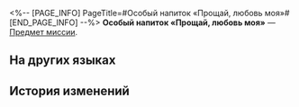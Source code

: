 <%-- [PAGE_INFO]
PageTitle=#Особый напиток «Прощай, любовь моя»#
[END_PAGE_INFO] --%>
{{Предмет Инфобокс
|id          = 150030
|Изображение = Предмет Особый напиток «Прощай, любовь моя».png
|Тип         = Предмет миссии
|Инвентарь   = Миссии
|Редкость    = 3
|Эффект      = 
|Описание    = Особый коктейль, приготовленный специально для вас искусным барменом Галлахером.
}}
{{Описание|1=''«Этот бокал "Прощай, любовь моя" для тебя, {{MC|ж=идущая|м=идущий}} к истине...<br />За несбывшиеся мечты».''}}
'''Особый напиток «Прощай, любовь моя»''' — [[Предмет миссии]].

==На других языках==
{{На других языках
|en   = Special Drink "Farewell, My Lovely"
|zhs  = 特调「再见，吾爱」
|zht  = 特調「再見，吾愛」
|ja   = 特製モクテル「さらば愛しき人よ」
|ko   = 스페셜 블렌드 「잘 가요 내 사랑」
|es   = Bebida especial "Adiós, amor mío"
|fr   = Boisson spéciale «&nbsp;Adieu, mon amour&nbsp;»
|ru   = Особый напиток «Прощай, любовь моя»
|th   = เครื่องดื่มสูตรพิเศษ "ลาก่อนผู้เป็นที่รัก"
|vi   = Thức Uống Đặc Sắc "Tạm Biệt, Tình Yêu Của Tôi"
|de   = Spezialgetränk „Leb wohl, mein Liebling“
|id   = Racikan Khusus "Sampai Jumpa, Cintaku"
|pt   = Drinque especial "Até Mais, Meu Bem"
}}

==История изменений==
{{История изменений|3.5}}